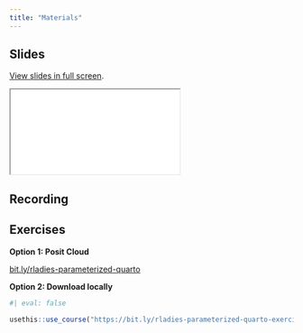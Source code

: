 ```yaml
---
title: "Materials"
---
```


## Slides

[View slides in full screen](/slides/index.html).

```{=html}
<iframe class="slides" src="/slides/index.html"></iframe>
```

## Recording


## Exercises

**Option 1: Posit Cloud**

[bit.ly/rladies-parameterized-quarto](https://bit.ly/rladies-parameterized-quarto)

**Option 2: Download locally**

```r
#| eval: false

usethis::use_course("https://bit.ly/rladies-parameterized-quarto-exercises")
```

